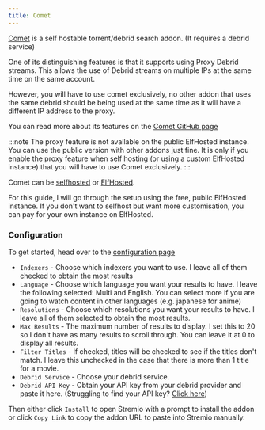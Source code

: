 ```yaml
---
title: Comet
---
```



<StremioAddonButtons id="comet" manifest="https://comet.elfhosted.com/manifest.json" configurable={true} configurationRequired={true} source="https://github.com/g0ldyy/comet"/> 


[Comet](https://github.com/g0ldyy/comet) is a self hostable torrent/debrid search addon. (It requires a debrid service)

One of its distinguishing features is that it supports using Proxy Debrid streams. 
This allows the use of Debrid streams on multiple IPs at the same time on the same account.

However, you will have to use comet exclusively, no other addon that uses the same debrid should be being used at the same time as it will have a different IP address to the proxy. 

You can read more about its features on the [Comet GitHub page](https://github.com/g0ldyy/comet?tab=readme-ov-file#features)

:::note
The proxy feature is not available on the public ElfHosted instance. You can use the public version with other addons just fine.
It is only if you enable the proxy feature when self hosting (or using a custom ElfHosted instance) that you will have to use Comet exclusively.
:::

Comet can be [selfhosted](https://github.com/g0ldyy/comet?tab=readme-ov-file#self-hosted) or [ElfHosted](https://elfhosted.com/app/comet/).

For this guide, I will go through the setup using the free, public ElfHosted instance. If you don't want to selfhost but want more customisation, you can pay for your own instance on ElfHosted.

<h3>Configuration</h3>

To get started, head over to the [configuration page](https://comet.elfhosted.com/configure)

- `Indexers` - Choose which indexers you want to use. I leave all of them checked to obtain the most results
- `Language` - Choose which language you want your results to have. I leave the following selected: Multi and English. You can select more if you are going to watch content in other languages (e.g. japanese for anime)
- `Resolutions` - Choose which resolutions you want your results to have. I leave all of them selected to obtain the most results.
- `Max Results` - The maximum number of results to display. I set this to 20 so I don't have as many results to scroll through. You can leave it at 0 to display all results.
- `Filter Titles` - If checked, titles will be checked to see if the titles don't match. I leave this unchecked in the case that there is more than 1 title for a movie.
- `Debrid Service` - Choose your debrid service.
- `Debrid API Key` - Obtain your API key from your debrid provider and paste it here. (Struggling to find your API key? [Click here](faq#where-can-i-find-my-debrid-api-key))

Then either click `Install` to open Stremio with a prompt to install the addon or click `Copy Link` to copy the addon URL to paste into Stremio manually.

